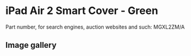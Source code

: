 
# iPad Air 2 Smart Cover - Green

Part number, for search engines, auction websites and such: MGXL2ZM/A

## Image gallery

<div style={{ width: "768px" }}>
  <GalleryComponent
    images={[
      {
        original: "/everysource/MGXL2.png",
        thumbnail: "/everypreview/MGXL2.png",
      },
      {
        original: "/everysource/MGXL2_AV1_GOLD.png",
        thumbnail: "/everypreview/MGXL2_AV1_GOLD.png",
      },
      {
        original: "/everysource/MGXL2_AV1_SILVER.png",
        thumbnail: "/everypreview/MGXL2_AV1_SILVER.png",
      },
      {
        original: "/everysource/MGXL2_AV1_SPACE_GRAY.png",
        thumbnail: "/everypreview/MGXL2_AV1_SPACE_GRAY.png",
      },
      {
        original: "/everysource/MGXL2_AV2.png",
        thumbnail: "/everypreview/MGXL2_AV2.png",
      },
      {
        original: "/everysource/MGXL2_AV3.png",
        thumbnail: "/everypreview/MGXL2_AV3.png",
      },
      {
        original: "/everysource/MGXL2_AV4.png",
        thumbnail: "/everypreview/MGXL2_AV4.png",
      },
      {
        original: "/everysource/MGXL2_AV5.png",
        thumbnail: "/everypreview/MGXL2_AV5.png",
      }
    ]}
  />
</div>